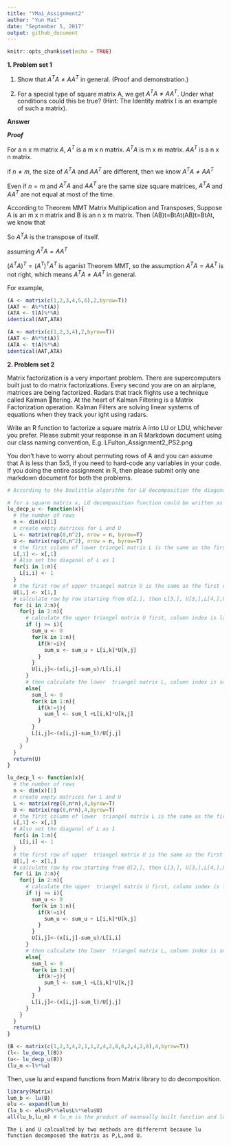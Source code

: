 ---
title: "YMai_Assignment2"
author: "Yun Mai"
date: "September 5, 2017"
output: github_document
---

```{r setup, include=FALSE}
knitr::opts_chunk$set(echo = TRUE)
```

**1. Problem set 1**

(1) Show that $A^TA \ne AA^T$ in general. (Proof and demonstration.)

(2) For a special type of square matrix A, we get $A^T A \ne AA^T$. Under what conditions could this be true? (Hint: The Identity matrix I is an example of such a matrix).

**Answer**

***Proof***

For a n x m matrix $A$, $A^T$ is a m x n matrix. $A^T A$ is m x m matrix. $AA^T$ is a n x n matrix.

if $n\ne m$, the size of $A^TA$ and $AA^T$ are different, then we know  $A^TA \ne AA^T$

Even if $n = m$ and $A^TA$ and $AA^T$ are the same size square matrices,  $A^TA$ and $AA^T$ are not equal at most of the time.

According to Theorem MMT Matrix Multiplication and Transposes, Suppose A is an m x n matrix and B is an n x m matrix. Then (AB)t=BtAt(AB)t=BtAt, we know that

\begin{equation}  
\begin{split}
(A^T A)^T &= A^T(A^T)^T\\
&= A^TA
\end{split}
\end{equation}

So $A^TA$ is the transpose of itself.

assuming $A^TA=AA^T$ 

\begin{equation}  
\begin{split}
(A^T A)^T &= (AA^T)^T\\
&= (A^T)^TA^T\\
\end{split}
\end{equation}

$(A^T A)^T = (A^T)^TA^T$ is aganist Theorem MMT, so the assumption $A^TA = AA^T$ is not right, which means $A^TA \ne AA^T$ in general.

For example, 
\begin{equation*}
  A=
  \begin{bmatrix}
    1&2\\
    3&4
  \end{bmatrix}
\end{equation*} 

\begin{equation*}
  A^T=
  \begin{bmatrix}
    1&3\\
    2&4
  \end{bmatrix}
\end{equation*} 

\begin{equation*}
  AA^T=
  \begin{bmatrix}
    1\times1+2\times2& 1\times3+2\times4 \\
    3\times1+4\times2& 3\times3+4\times4
  \end{bmatrix}
\end{equation*} 

\begin{equation*}
  AA^T= 
  \begin{bmatrix}
    5& 11 \\
    11& 25
  \end{bmatrix}
\end{equation*} 

\begin{equation*}
  A^TA=
  \begin{bmatrix}
    1\times1+3\times3& 1\times2+3\times4 \\
    2\times1+4\times3& 2\times2+4\times4
  \end{bmatrix}
\end{equation*} 

\begin{equation*}
  A^TA= 
  \begin{bmatrix}
    10& 14 \\
    14& 20
  \end{bmatrix}
\end{equation*} 

```{r}
(A <- matrix(c(1,2,3,4,5,6),2,byrow=T))
(AAT <- A%*%t(A))
(ATA <- t(A)%*%A)
identical(AAT,ATA)
```


```{r}
(A <- matrix(c(1,2,3,4),2,byrow=T))
(AAT <- A%*%t(A))
(ATA <- t(A)%*%A)
identical(AAT,ATA)
```

**2. Problem set 2**

Matrix factorization is a very important problem. There are supercomputers built just to do matrix factorizations. Every second you are on an airplane, matrices are being factorized. Radars that track flights use a technique called Kalman ltering. At the heart
of Kalman Filtering is a Matrix Factorization operation. Kalman Filters are solving linear systems of equations when they track your ight using radars.

Write an R function to factorize a square matrix A into LU or LDU, whichever you prefer. Please submit your response in an R Markdown document using our class naming convention, E.g. LFulton_Assignment2_PS2.png 

You don't have to worry about permuting rows of A and you can assume that A is less than 5x5, if you need to hard-code any variables in your code. If you doing the entire
assignment in R, then please submit only one markdown document for both the problems.

```{r}
# According to the Doolittle algorithm for LU decomposition the diagonal is assumed to belong to the upper triangle. The diagonal for the lower triangle is then assumed to be all 1s.

# for a square matrix x, LU decomposition function could be written as following:
lu_decp_u <- function(x){
  # the number of rows 
  n <- dim(x)[1]
  # create empty matrices for L and U
  L <- matrix(rep(0,n^2), nrow = n, byrow=T)
  U <- matrix(rep(0,n^2), nrow = n, byrow=T)
  # the first column of lower triangel matrix L is the same as the first column of x
  L[,1] <- x[,1]
  # Also set the diaganal of L as 1
  for(i in 1:n){
    L[i,i] <- 1
  }
  # the first row of upper triangel matrix U is the same as the first row of x
  U[1,] <- x[1,]
  # calculate row by row starting from U[2,], then L[3,], U[3,],L[4,],U[4],...L[n,], and U[n,]
  for (i in 2:n){
    for(j in 2:n){
      # calculate the upper triangel matrix U first, column index is larger than row index
      if (j >= i){
        sum_u <- 0
        for(k in 1:n){
          if(k!=i){
            sum_u <- sum_u + L[i,k]*U[k,j]
          }
        }
        U[i,j]<-(x[i,j]-sum_u)/L[i,i]
      }
      # then calculate the lower  triangel matrix L, column index is smaller than row index
      else{
        sum_l <- 0
        for(k in 1:n){
          if(k!=j){
            sum_l <- sum_l +L[i,k]*U[k,j]
          }
        }
        L[i,j]<-(x[i,j]-sum_l)/U[j,j]
      }
    }
  }
  return(U)
} 

lu_decp_l <- function(x){
  # the number of rows 
  n <- dim(x)[1]
  # create empty matrices for L and U
  L <- matrix(rep(0,n*n),4,byrow=T)
  U <- matrix(rep(0,n*n),4,byrow=T)
  # the first column of lower  triangel matrix L is the same as the first column of x
  L[,1] <- x[,1]
  # Also set the diaganal of L as 1
  for(i in 1:n){
    L[i,i] <- 1
  }
  # the first row of upper  triangel matrix U is the same as the first row of x
  U[1,] <- x[1,]
  # calculate row by row starting from U[2,], then L[3,], U[3,],L[4,],U[4],...L[n,], and U[n,]
  for (i in 2:n){
    for(j in 2:n){
      # calculate the upper  triangel matrix U first, column index is larger than row index
      if (j >= i){
        sum_u <- 0
        for(k in 1:n){
          if(k!=i){
            sum_u <- sum_u + L[i,k]*U[k,j]
          }
        }
        U[i,j]<-(x[i,j]-sum_u)/L[i,i]
      }
      # then calculate the lower  triangel matrix L, column index is smaller than row index
      else{
        sum_l <- 0
        for(k in 1:n){
          if(k!=j){
            sum_l <- sum_l +L[i,k]*U[k,j]
          }
        }
        L[i,j]<-(x[i,j]-sum_l)/U[j,j]
      }
    }
  }
  return(L)
} 

(B <- matrix(c(1,2,3,4,2,1,1,2,4,2,8,6,2,4,2,8),4,byrow=T))
(l<- lu_decp_l(B))
(u<- lu_decp_u(B))
(lu_m <-l%*%u)
```

Then, use lu and expand functions from Matrix library to do decomposition.
```{r}
library(Matrix)
lum_b <- lu(B)
elu <- expand(lum_b)
(lu_b <- elu$P%*%elu$L%*%elu$U)
all(lu_b,lu_m) # lu_m is the product of mannually built function and lu_b is the package built_in function.
```

```
The L and U calcualted by two methods are differernt because lu function decomposed the matrix as P,L,and U.
```
